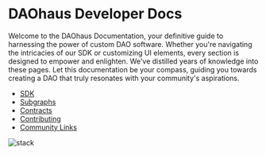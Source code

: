 # DAOhaus Developer Docs

Welcome to the DAOhaus Documentation, your definitive guide to harnessing the power of custom DAO software. Whether you're navigating the intricacies of our SDK or customizing UI elements, every section is designed to empower and enlighten. We've distilled years of knowledge into these pages. Let this documentation be your compass, guiding you towards creating a DAO that truly resonates with your community's aspirations.

- [SDK](/sdk/starter)
- [Subgraphs](/subgraphs)
- [Contracts](/contracts)
- [Contributing](/contributing)
- [Community Links](/community)

![stack](https://github.com/HausDAO/monorepo/assets/522182/bcb2dad5-11e5-49e0-aa2f-0edfae9440a7)
